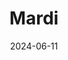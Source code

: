 ---
title: Mardi
description: Day 2 semaine 2
date: 2024-06-11
tags: ["Semaine 5"]
published: true
---